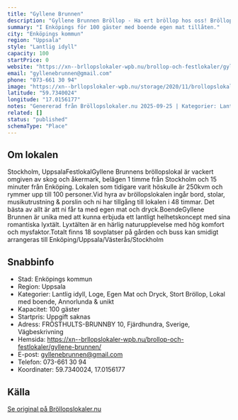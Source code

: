 ```yaml
---
title: "Gyllene Brunnen"
description: "Gyllene Brunnen Bröllop - Ha ert bröllop hos oss! Bröllopslokal uppsala. Skicka gärna en förfrågan så hjälper vi Er!"
summary: "I Enköpings för 100 gäster med boende egen mat tillåten."
city: "Enköpings kommun"
region: "Uppsala"
style: "Lantlig idyll"
capacity: 100
startPrice: 0
website: "https://xn--brllopslokaler-wpb.nu/brollop-och-festlokaler/gyllene-brunnen/"
email: "gyllenebrunnen@gmail.com"
phone: "073-661 30 94"
image: "https://xn--brllopslokaler-wpb.nu/storage/2020/11/brollopslokal-gyllene-brunnen.webp"
latitude: "59.7340024"
longitude: "17.0156177"
notes: "Genererad från Bröllopslokaler.nu 2025-09-25 | Kategorier: Lantlig idyll, Loge, Egen Mat och Dryck, Stort Bröllop, Lokal med boende, Annorlunda & unikt"
related: []
status: "published"
schemaType: "Place"
---
```


## Om lokalen

Stockholm, UppsalaFestlokalGyllene Brunnens bröllopslokal är vackert omgiven av skog och åkermark, belägen 1 timme från Stockholm och 15 minuter från Enköping. Lokalen som tidigare varit höskulle är 250kvm och rymmer upp till 100 personer.Vid hyra av bröllopslokalen ingår bord, stolar, musikutrustning & porslin och ni har tillgång till lokalen i 48 timmar. Det bästa av allt är att ni får ta med egen mat och dryck.BoendeGyllene Brunnen är unika med att kunna erbjuda ett lantligt helhetskoncept med sina romantiska lyxtält. Lyxtälten är en härlig naturupplevelse med hög komfort och mysfaktor.Totalt finns 18 sovplatser på gården och buss kan smidigt arrangeras till Enköping/Uppsala/Västerås/Stockholm

## Snabbinfo

- Stad: Enköpings kommun
- Region: Uppsala
- Kategorier: Lantlig idyll, Loge, Egen Mat och Dryck, Stort Bröllop, Lokal med boende, Annorlunda & unikt
- Kapacitet: 100 gäster
- Startpris: Uppgift saknas
- Adress: FRÖSTHULTS-BRUNNBY 10, Fjärdhundra, Sverige, Vägbeskrivning
- Hemsida: https://xn--brllopslokaler-wpb.nu/brollop-och-festlokaler/gyllene-brunnen/
- E-post: gyllenebrunnen@gmail.com
- Telefon: 073-661 30 94
- Koordinater: 59.7340024, 17.0156177

## Källa

[Se original på Bröllopslokaler.nu](https://xn--brllopslokaler-wpb.nu/brollop-och-festlokaler/gyllene-brunnen/)
